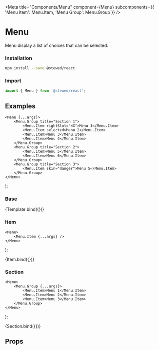 
<Meta
    title="Components/Menu"
    component={Menu}
    subcomponents={{ 'Menu Item': Menu.Item, 'Menu Group': Menu.Group }}
/>

# Menu

Menu display a list of choices that can be selected.

### Installation

```bash
npm install --save @stewed/react
```

### Import

```js
import { Menu } from '@stewed/react';
```

## Examples

    <Menu {...args}>
        <Menu.Group title="Section 1">
            <Menu.Item rightSlot="⌘X">Menu 1</Menu.Item>
            <Menu.Item selected>Menu 2</Menu.Item>
            <Menu.Item>Menu 3</Menu.Item>
            <Menu.Item>Menu 4</Menu.Item>
        </Menu.Group>
        <Menu.Group title="Section 2">
            <Menu.Item>Menu 5</Menu.Item>
            <Menu.Item>Menu 6</Menu.Item>
        </Menu.Group>
        <Menu.Group title="Section 3">
            <Menu.Item skin="danger">Menu 5</Menu.Item>
        </Menu.Group>
    </Menu>
);

### Base

<Canvas>
    <Story name="Base">{Template.bind({})}</Story>
</Canvas>

### Item

    <Menu>
        <Menu.Item {...args} />
    </Menu>
);

<Canvas>
    <Story
        name="Item"
        args={{
            children: 'Copy',
            selected: false,
            disabled: false,
            rightSlot: '⌘C',
        }}
    >
        {Item.bind({})}
    </Story>
</Canvas>

### Section

    <Menu>
        <Menu.Group {...args}>
            <Menu.Item>Menu 1</Menu.Item>
            <Menu.Item>Menu 2</Menu.Item>
            <Menu.Item>Menu 3</Menu.Item>
        </Menu.Group>
    </Menu>
);

<Canvas>
    <Story
        name="Section"
        args={{
            title: 'Section 1',
        }}
    >
        {Section.bind({})}
    </Story>
</Canvas>

## Props

<ArgsTable of={Menu} />
